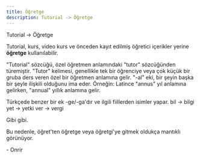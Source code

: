 ```yaml
---
title: Öğretge
description: Tutorial -> Öğretge
---
```


Tutorial -> Öğretge

Tutorial, kurs, video kurs ve önceden kayıt edilmiş öğretici içerikler yerine **öğretge** kullanılabilir.

"Tutorial" sözcüğü, özel öğretmen anlamındaki "tutor" sözcüğünden türemiştir. "Tutor" kelimesi, genellikle tek bir öğrenciye veya çok küçük bir gruba ders veren özel bir öğretmen anlamına gelir.
"-al" eki, bir şeyin başka bir şeyle ilişkili olduğunu ima eder.
Örneğin: Latince "annus" yıl anlamına gelirken, "annual" yıllık anlamına gelir.

Türkçede benzer bir ek -ge/-ga'dır ve ilgili fiillerden isimler yapar.
bil -> bilgi
yet -> yetki
ver -> vergi

Gibi gibi.

Bu nedenle, öğret'ten öğretge veya öğretgi'ye gitmek oldukça mantıklı görünüyor.

\- Onrir
